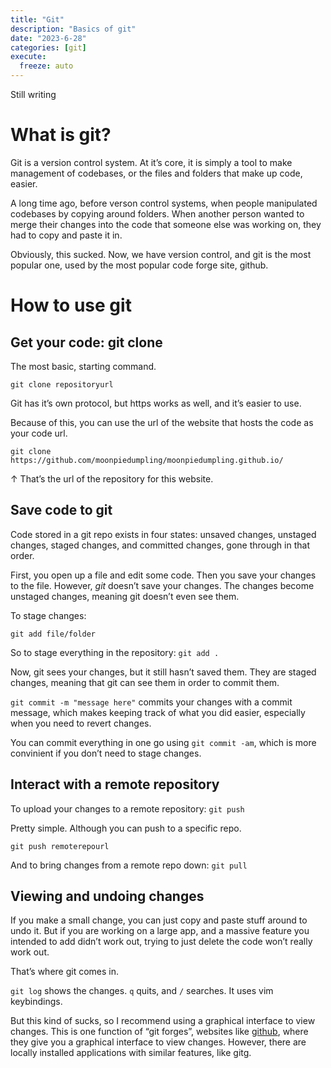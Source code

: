 ```yaml
---
title: "Git"
description: "Basics of git"
date: "2023-6-28"
categories: [git]
execute:
  freeze: auto
---
```


Still writing

# What is git?

Git is a version control system. At it's core, it is simply a tool to make management of codebases, or the files and folders that make up code, easier. 

A long time ago, before verson control systems, when people manipulated codebases by copying around folders. When another person wanted to merge their changes into the code that someone else was working on, they had to copy and paste it in.

Obviously, this sucked. Now, we have version control, and git is the most popular one, used by the most popular code forge site, github.

# How to use git

## Get your code: git clone

The most basic, starting command. 

`git clone repositoryurl`

Git has it's own protocol, but https works as well, and it's easier to use. 

Because of this, you can use the url of the website that hosts the code as your code url.

`git clone https://github.com/moonpiedumpling/moonpiedumpling.github.io/`

↑ That's the url of the repository for this website. 

## Save code to git

Code stored in a git repo exists in four states: unsaved changes, unstaged changes, staged changes, and committed changes, gone through in that order.

First, you open up a file and edit some code. Then you save your changes to the file. However, *git* doesn't save your changes. The changes become unstaged changes, meaning git doesn't even see them.

To stage changes:

`git add file/folder`

So to stage everything in the repository: `git add .`

Now, git sees your changes, but it still hasn't saved them. They are staged changes, meaning that git can see them in order to commit them.

`git commit -m "message here"` commits your changes with a commit message, which makes keeping track of what you did easier, especially when you need to revert changes.

You can commit everything in one go using `git commit -am`, which is more convinient if you don't need to stage changes.

## Interact with a remote repository


To upload your changes to a remote repository: `git push`

Pretty simple. Although you can push to a specific repo.

`git push remoterepourl`

And to bring changes from a remote repo down: `git pull`

## Viewing and undoing changes

If you make a small change, you can just copy and paste stuff around to undo it. But if you are working on a large app, and a massive feature you intended to add didn't work out, trying to just delete the code won't really work out. 

That's where git comes in.

`git log` shows the changes. `q` quits, and `/` searches. It uses vim keybindings. 

 But this kind of sucks, so I recommend using a graphical interface to view changes. This is one function of "git forges", websites like [github](https://github.com/), where they give you a graphical interface to view changes. However, there are locally installed applications with similar features, like gitg.

